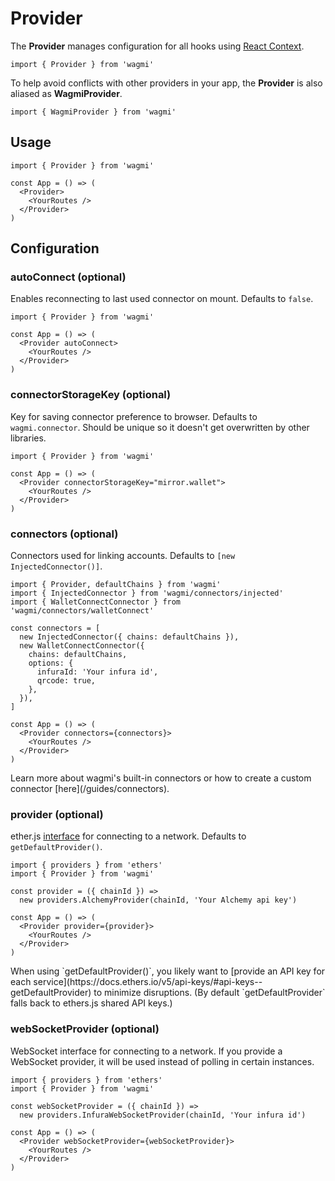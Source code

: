 
# Provider

The **Provider** manages configuration for all hooks using [React Context](https://reactjs.org/docs/context.html).

```tsx
import { Provider } from 'wagmi'
```

To help avoid conflicts with other providers in your app, the **Provider** is also aliased as **WagmiProvider**.

```tsx
import { WagmiProvider } from 'wagmi'
```

## Usage

```tsx
import { Provider } from 'wagmi'

const App = () => (
  <Provider>
    <YourRoutes />
  </Provider>
)
```

## Configuration

### autoConnect (optional)

Enables reconnecting to last used connector on mount. Defaults to `false`.

```tsx highlight='4'
import { Provider } from 'wagmi'

const App = () => (
  <Provider autoConnect>
    <YourRoutes />
  </Provider>
)
```

### connectorStorageKey (optional)

Key for saving connector preference to browser. Defaults to `wagmi.connector`. Should be unique so it doesn't get overwritten by other libraries.

```tsx highlight='4'
import { Provider } from 'wagmi'

const App = () => (
  <Provider connectorStorageKey="mirror.wallet">
    <YourRoutes />
  </Provider>
)
```

### connectors (optional)

Connectors used for linking accounts. Defaults to `[new InjectedConnector()]`.

```tsx highlight='5-14,17'
import { Provider, defaultChains } from 'wagmi'
import { InjectedConnector } from 'wagmi/connectors/injected'
import { WalletConnectConnector } from 'wagmi/connectors/walletConnect'

const connectors = [
  new InjectedConnector({ chains: defaultChains }),
  new WalletConnectConnector({
    chains: defaultChains,
    options: {
      infuraId: 'Your infura id',
      qrcode: true,
    },
  }),
]

const App = () => (
  <Provider connectors={connectors}>
    <YourRoutes />
  </Provider>
)
```

<Callout emoji="💡">
  Learn more about wagmi's built-in connectors or how to create a custom
  connector [here](/guides/connectors).
</Callout>

### provider (optional)

ether.js [interface](https://docs.ethers.io/v5/api/providers/) for connecting to a network. Defaults to `getDefaultProvider()`.

```tsx highlight='4-5,8'
import { providers } from 'ethers'
import { Provider } from 'wagmi'

const provider = ({ chainId }) =>
  new providers.AlchemyProvider(chainId, 'Your Alchemy api key')

const App = () => (
  <Provider provider={provider}>
    <YourRoutes />
  </Provider>
)
```

<Callout emoji="💡">
  When using `getDefaultProvider()`, you likely want to [provide an API key for
  each
  service](https://docs.ethers.io/v5/api-keys/#api-keys--getDefaultProvider) to
  minimize disruptions. (By default `getDefaultProvider` falls back to ethers.js
  shared API keys.)
</Callout>

### webSocketProvider (optional)

WebSocket interface for connecting to a network. If you provide a WebSocket provider, it will be used instead of polling in certain instances.

```tsx highlight='4-5,8'
import { providers } from 'ethers'
import { Provider } from 'wagmi'

const webSocketProvider = ({ chainId }) =>
  new providers.InfuraWebSocketProvider(chainId, 'Your infura id')

const App = () => (
  <Provider webSocketProvider={webSocketProvider}>
    <YourRoutes />
  </Provider>
)
```
